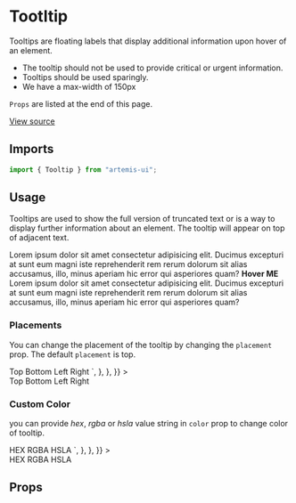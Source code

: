 
<Meta title="Design System/Tootltip" component={Tooltip} />

# Tootltip

Tooltips are floating labels that display additional information upon hover of an element.

- The tooltip should not be used to provide critical or urgent information.
- Tooltips should be used sparingly.
- We have a max-width of 150px

`Props` are listed at the end of this page.

[View source](https://github.com/iamrishupatel/artemis-ui/tree/main/src/components/Tooltip)

## Imports

```js
import { Tooltip } from "artemis-ui";
```

## Usage

Tooltips are used to show the full version of truncated text or is a way to display further information about an element. The tooltip will appear on top of adjacent text.

<Canvas withSource="open">
  <Story name="base">
    <div>
      <span>
        Lorem ipsum dolor sit amet consectetur adipisicing elit. Ducimus
        excepturi at sunt eum magni iste reprehenderit rem rerum dolorum sit
        alias accusamus, illo, minus aperiam hic error qui asperiores quam?
      </span>
      <Tooltip message="I'm a tooltip">
        <strong>Hover ME</strong>
      </Tooltip>
      <span>
        Lorem ipsum dolor sit amet consectetur adipisicing elit. Ducimus
        excepturi at sunt eum magni iste reprehenderit rem rerum dolorum sit
        alias accusamus, illo, minus aperiam hic error qui asperiores quam?
      </span>
    </div>
  </Story>
</Canvas>

### Placements

You can change the placement of the tooltip by changing the `placement` prop. The default `placement` is top.

<Canvas withSource="open">
  <Story
    name="placement"
    parameters={{
      docs: {
        source: {
          code: `
<Tooltip placement="top" message="I'm a tooltip" >Top</Tooltip>
<Tooltip placement="bottom" message="I'm a tooltip" >Bottom</Tooltip>
<Tooltip placement="left" message="I'm a tooltip" >Left</Tooltip>
<Tooltip placement="right" message="I'm a tooltip" >Right</Tooltip>        
`,
        },
      },
    }}
  >
    <div
      style={{
        display: "flex",
        gap: "4rem",
        alignItems: "center",
        flexWrap: "wrap",
        padding: "4rem",
      }}
    >
      <Tooltip placement="top" message="I'm a tooltip">
        Top
      </Tooltip>
      <Tooltip placement="bottom" message="I'm a tooltip">
        Bottom
      </Tooltip>
      <Tooltip placement="left" message="I'm a tooltip">
        Left
      </Tooltip>
      <Tooltip placement="right" message="I'm a tooltip">
        Right
      </Tooltip>
    </div>
  </Story>
</Canvas>

### Custom Color

you can provide _hex_, _rgba_ or _hsla_ value string in `color` prop to change color of tooltip.

<Canvas withSource="open">
  <Story
    name="custom-color"
    parameters={{
      docs: {
        source: {
          code: `
<Tooltip color="#c22b2b" message="I'm a tooltip">
  HEX
</Tooltip>
<Tooltip color="rgba(8, 67, 241, 1)" message="I'm a tooltip">
  RGBA
</Tooltip>
<Tooltip color="hsla(121, 94%, 49%, 1)" message="I'm a tooltip">
  HSLA
</Tooltip>       
`,
        },
      },
    }}
  >
    <div
      style={{
        display: "flex",
        gap: "4rem",
        alignItems: "center",
        flexWrap: "wrap",
        padding: "4rem",
      }}
    >
      <Tooltip color="#c22b2b" message="I'm a tooltip">
        HEX
      </Tooltip>
      <Tooltip color="rgba(8, 67, 241, 1)" message="I'm a tooltip">
        RGBA
      </Tooltip>
      <Tooltip color="hsla(121, 94%, 49%, 1)" message="I'm a tooltip">
        HSLA
      </Tooltip>
    </div>
  </Story>
</Canvas>

## Props

<ArgsTable of={Tooltip} />
